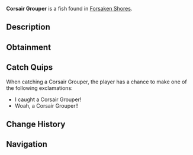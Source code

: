 {{FishInfobox
|image          = Corsair Grouper.png
|rarity         = Common
|sea            = First Sea
|location       = [[Forsaken Shores]]
|sublocation    = 
|sources        = Fishing Rod
|radar_location = 
|xp             = 30
|weather        = 
|time           = Day
|season         = Spring, Summer
|bait           = Seaweed
|base_weight    = 20
|base_value     = 35
|weight_range   = 15
|base_chance    = 120
|base_resil     = 100
}}
'''Corsair Grouper''' is a {{Rarity|Common}} fish found in [[Forsaken Shores]].

== Description ==
{{Description|The Corsair Grouper is a resilient, bulky fish, often hiding among shores. Known for its powerful bites, it’s a decent challenge for beginners.|Bestiary Entry}}

== Obtainment ==
{{Description|commonly caught in Forsaken Shores.|Bestiary Hint}}
{{Fish Availability|
Forsaken Shores/Coral Reef
Forsaken Shores/Freshwater Pond
Forsaken Shores/Surrounding Ocean
|top_rods      = 
Leviathan's Fang Rod\565357.19\0;
Trident Rod\542373.59\0;
Free Spirit Rod\538342.49\0;
No-Life Rod\513966.67\79041.01;
Azure Of Lagoon\500546.69\79448.62;
Training Rod\360161.64\95955.08;
Flimsy Rod\356469.26\126048.13;
Tempest Rod\493332.66\71729.04;
Nocturnal Rod\299532.23\271566.81;
Crystalized Rod\435193.12\98323.29;
Firework Rod\435193.12\98323.29;
Auric Rod\456616.72\97759.99;
Seraphic Rod\492830.18\0;
Ethereal Prism Rod\484787.3\0;
Challenger's Rod\483430.65\73817.05;
Rod Of The Forgotten Fang\482426.55\30993.04;
Blazebringer Rod\481249.69\77985.32;
Depthseeker Rod\480603.37\83304.19;
Zeus Rod\479046.17\77538.54;
Verdant Shear Rod\478895.67\83071.58;
Rod Of The Depths\477105.94\69182.13;
Rod Of The Exalted One\475822.17\0;
Avalanche Rod\454233.57\83778.53;
Volcanic Rod\446681.83\75740.6;
Steady Rod\209313.62\37882.69
|recommended   = Trident Rod
}}

== Catch Quips ==
When catching a Corsair Grouper, the player has a chance to make one of the following exclamations:
* I caught a Corsair Grouper!
* Woah, a Corsair Grouper!!

== Change History ==
{{Change History|{{subst:Current Version}}}}

== Navigation ==
{{Fish Navbox|Forsaken Shores}}